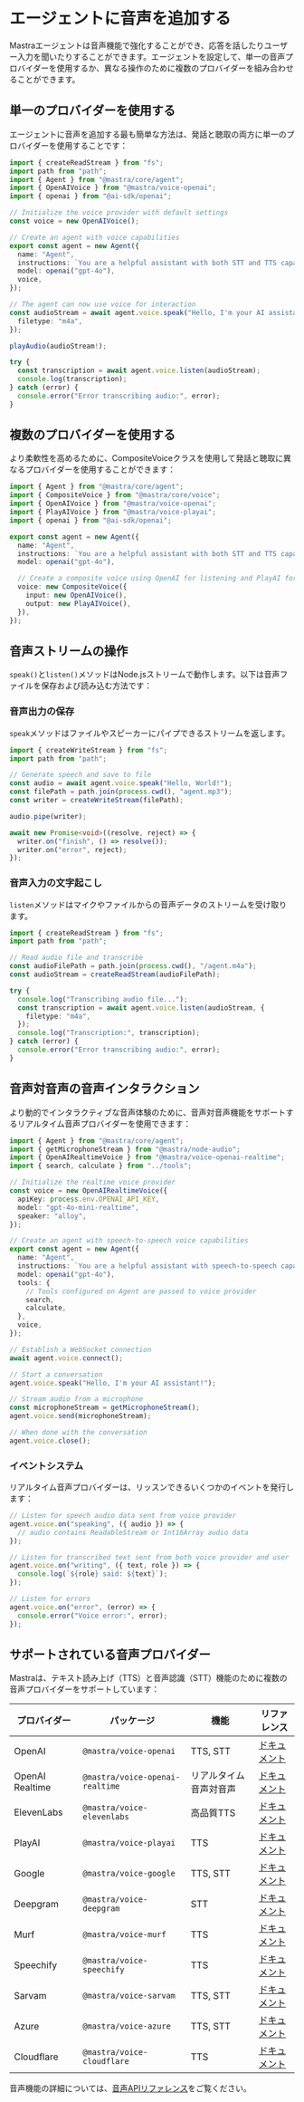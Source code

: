 # エージェントに音声を追加する

Mastraエージェントは音声機能で強化することができ、応答を話したりユーザー入力を聞いたりすることができます。エージェントを設定して、単一の音声プロバイダーを使用するか、異なる操作のために複数のプロバイダーを組み合わせることができます。

## 単一のプロバイダーを使用する

エージェントに音声を追加する最も簡単な方法は、発話と聴取の両方に単一のプロバイダーを使用することです：

```typescript
import { createReadStream } from "fs";
import path from "path";
import { Agent } from "@mastra/core/agent";
import { OpenAIVoice } from "@mastra/voice-openai";
import { openai } from "@ai-sdk/openai";

// Initialize the voice provider with default settings
const voice = new OpenAIVoice();

// Create an agent with voice capabilities
export const agent = new Agent({
  name: "Agent",
  instructions: `You are a helpful assistant with both STT and TTS capabilities.`,
  model: openai("gpt-4o"),
  voice,
});

// The agent can now use voice for interaction
const audioStream = await agent.voice.speak("Hello, I'm your AI assistant!", {
  filetype: "m4a",
});

playAudio(audioStream!);

try {
  const transcription = await agent.voice.listen(audioStream);
  console.log(transcription);
} catch (error) {
  console.error("Error transcribing audio:", error);
}
```

## 複数のプロバイダーを使用する

より柔軟性を高めるために、CompositeVoiceクラスを使用して発話と聴取に異なるプロバイダーを使用することができます：

```typescript
import { Agent } from "@mastra/core/agent";
import { CompositeVoice } from "@mastra/core/voice";
import { OpenAIVoice } from "@mastra/voice-openai";
import { PlayAIVoice } from "@mastra/voice-playai";
import { openai } from "@ai-sdk/openai";

export const agent = new Agent({
  name: "Agent",
  instructions: `You are a helpful assistant with both STT and TTS capabilities.`,
  model: openai("gpt-4o"),

  // Create a composite voice using OpenAI for listening and PlayAI for speaking
  voice: new CompositeVoice({
    input: new OpenAIVoice(),
    output: new PlayAIVoice(),
  }),
});
```

## 音声ストリームの操作

`speak()`と`listen()`メソッドはNode.jsストリームで動作します。以下は音声ファイルを保存および読み込む方法です：

### 音声出力の保存

`speak`メソッドはファイルやスピーカーにパイプできるストリームを返します。

```typescript
import { createWriteStream } from "fs";
import path from "path";

// Generate speech and save to file
const audio = await agent.voice.speak("Hello, World!");
const filePath = path.join(process.cwd(), "agent.mp3");
const writer = createWriteStream(filePath);

audio.pipe(writer);

await new Promise<void>((resolve, reject) => {
  writer.on("finish", () => resolve());
  writer.on("error", reject);
});
```

### 音声入力の文字起こし

`listen`メソッドはマイクやファイルからの音声データのストリームを受け取ります。

```typescript
import { createReadStream } from "fs";
import path from "path";

// Read audio file and transcribe
const audioFilePath = path.join(process.cwd(), "/agent.m4a");
const audioStream = createReadStream(audioFilePath);

try {
  console.log("Transcribing audio file...");
  const transcription = await agent.voice.listen(audioStream, {
    filetype: "m4a",
  });
  console.log("Transcription:", transcription);
} catch (error) {
  console.error("Error transcribing audio:", error);
}
```

## 音声対音声の音声インタラクション

より動的でインタラクティブな音声体験のために、音声対音声機能をサポートするリアルタイム音声プロバイダーを使用できます：

```typescript
import { Agent } from "@mastra/core/agent";
import { getMicrophoneStream } from "@mastra/node-audio";
import { OpenAIRealtimeVoice } from "@mastra/voice-openai-realtime";
import { search, calculate } from "../tools";

// Initialize the realtime voice provider
const voice = new OpenAIRealtimeVoice({
  apiKey: process.env.OPENAI_API_KEY,
  model: "gpt-4o-mini-realtime",
  speaker: "alloy",
});

// Create an agent with speech-to-speech voice capabilities
export const agent = new Agent({
  name: "Agent",
  instructions: `You are a helpful assistant with speech-to-speech capabilities.`,
  model: openai("gpt-4o"),
  tools: {
    // Tools configured on Agent are passed to voice provider
    search,
    calculate,
  },
  voice,
});

// Establish a WebSocket connection
await agent.voice.connect();

// Start a conversation
agent.voice.speak("Hello, I'm your AI assistant!");

// Stream audio from a microphone
const microphoneStream = getMicrophoneStream();
agent.voice.send(microphoneStream);

// When done with the conversation
agent.voice.close();
```

### イベントシステム

リアルタイム音声プロバイダーは、リッスンできるいくつかのイベントを発行します：

```typescript
// Listen for speech audio data sent from voice provider
agent.voice.on("speaking", ({ audio }) => {
  // audio contains ReadableStream or Int16Array audio data
});

// Listen for transcribed text sent from both voice provider and user
agent.voice.on("writing", ({ text, role }) => {
  console.log(`${role} said: ${text}`);
});

// Listen for errors
agent.voice.on("error", (error) => {
  console.error("Voice error:", error);
});
```

## サポートされている音声プロバイダー

Mastraは、テキスト読み上げ（TTS）と音声認識（STT）機能のために複数の音声プロバイダーをサポートしています：

| プロバイダー    | パッケージ                       | 機能                     | リファレンス                                      |
| --------------- | ------------------------------- | ------------------------- | ------------------------------------------------- |
| OpenAI          | `@mastra/voice-openai`          | TTS, STT                  | [ドキュメント](/reference/voice/openai)          |
| OpenAI Realtime | `@mastra/voice-openai-realtime` | リアルタイム音声対音声    | [ドキュメント](/reference/voice/openai-realtime) |
| ElevenLabs      | `@mastra/voice-elevenlabs`      | 高品質TTS                 | [ドキュメント](/reference/voice/elevenlabs)      |
| PlayAI          | `@mastra/voice-playai`          | TTS                       | [ドキュメント](/reference/voice/playai)          |
| Google          | `@mastra/voice-google`          | TTS, STT                  | [ドキュメント](/reference/voice/google)          |
| Deepgram        | `@mastra/voice-deepgram`        | STT                       | [ドキュメント](/reference/voice/deepgram)        |
| Murf            | `@mastra/voice-murf`            | TTS                       | [ドキュメント](/reference/voice/murf)            |
| Speechify       | `@mastra/voice-speechify`       | TTS                       | [ドキュメント](/reference/voice/speechify)       |
| Sarvam          | `@mastra/voice-sarvam`          | TTS, STT                  | [ドキュメント](/reference/voice/sarvam)          |
| Azure           | `@mastra/voice-azure`           | TTS, STT                  | [ドキュメント](/reference/voice/mastra-voice)    |
| Cloudflare      | `@mastra/voice-cloudflare`      | TTS                       | [ドキュメント](/reference/voice/mastra-voice)    |

音声機能の詳細については、[音声APIリファレンス](/reference/voice/mastra-voice)をご覧ください。
